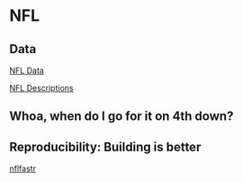 # NFL

## Data

[NFL Data](https://github.com/nflverse/nflverse-data/releases/tag/pbp)

[NFL  Descriptions](https://www.nflfastr.com/articles/field_descriptions.html)

## Whoa, when do I go for it  on 4th down?

## Reproducibility: Building is better

[nflfastr](https://www.nflfastr.com/)